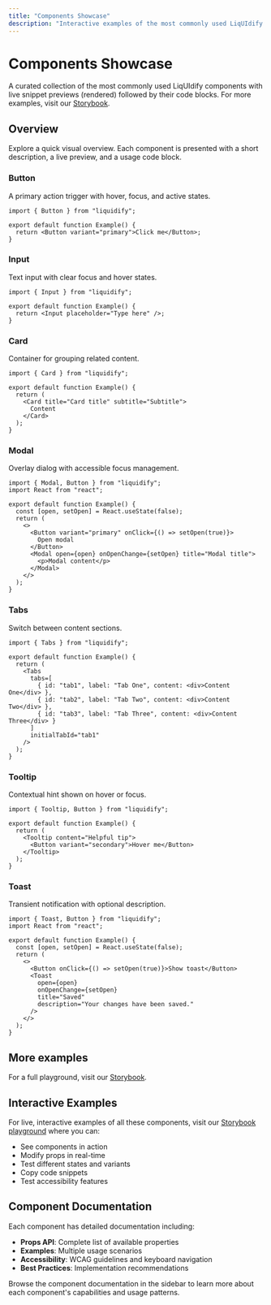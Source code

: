 ```yaml
---
title: "Components Showcase"
description: "Interactive examples of the most commonly used LiqUIdify components with live code previews"
---
```


# Components Showcase

A curated collection of the most commonly used LiqUIdify components with live snippet previews (rendered) followed by their code blocks. For more examples, visit our [Storybook](https://liquidify-storybook.vercel.app).


## Overview

Explore a quick visual overview. Each component is presented with a short description, a live preview, and a usage code block.

### Button

A primary action trigger with hover, focus, and active states.

<ButtonExample />

```tsx title="Usage"
import { Button } from "liquidify";

export default function Example() {
  return <Button variant="primary">Click me</Button>;
}
```

### Input

Text input with clear focus and hover states.

<InputExample />

```tsx title="Usage"
import { Input } from "liquidify";

export default function Example() {
  return <Input placeholder="Type here" />;
}
```

### Card

Container for grouping related content.

<CardExample />

```tsx title="Usage"
import { Card } from "liquidify";

export default function Example() {
  return (
    <Card title="Card title" subtitle="Subtitle">
      Content
    </Card>
  );
}
```

### Modal

Overlay dialog with accessible focus management.

<ModalExample />

```tsx title="Usage"
import { Modal, Button } from "liquidify";
import React from "react";

export default function Example() {
  const [open, setOpen] = React.useState(false);
  return (
    <>
      <Button variant="primary" onClick={() => setOpen(true)}>
        Open modal
      </Button>
      <Modal open={open} onOpenChange={setOpen} title="Modal title">
        <p>Modal content</p>
      </Modal>
    </>
  );
}
```

### Tabs

Switch between content sections.

<TabsExample />

```tsx title="Usage"
import { Tabs } from "liquidify";

export default function Example() {
  return (
    <Tabs
      tabs=[
        { id: "tab1", label: "Tab One", content: <div>Content One</div> },
        { id: "tab2", label: "Tab Two", content: <div>Content Two</div> },
        { id: "tab3", label: "Tab Three", content: <div>Content Three</div> }
      ]
      initialTabId="tab1"
    />
  );
}
```

### Tooltip

Contextual hint shown on hover or focus.

<TooltipExample />

```tsx title="Usage"
import { Tooltip, Button } from "liquidify";

export default function Example() {
  return (
    <Tooltip content="Helpful tip">
      <Button variant="secondary">Hover me</Button>
    </Tooltip>
  );
}
```

### Toast

Transient notification with optional description.

<ToastExample />

```tsx title="Usage"
import { Toast, Button } from "liquidify";
import React from "react";

export default function Example() {
  const [open, setOpen] = React.useState(false);
  return (
    <>
      <Button onClick={() => setOpen(true)}>Show toast</Button>
      <Toast
        open={open}
        onOpenChange={setOpen}
        title="Saved"
        description="Your changes have been saved."
      />
    </>
  );
}
```

## More examples

For a full playground, visit our [Storybook](https://liquidify-storybook.vercel.app).

## Interactive Examples

For live, interactive examples of all these components, visit our [Storybook playground](https://liquidify-storybook.vercel.app) where you can:

- See components in action
- Modify props in real-time
- Test different states and variants
- Copy code snippets
- Test accessibility features

## Component Documentation

Each component has detailed documentation including:

- **Props API**: Complete list of available properties
- **Examples**: Multiple usage scenarios
- **Accessibility**: WCAG guidelines and keyboard navigation
- **Best Practices**: Implementation recommendations

Browse the component documentation in the sidebar to learn more about each component's capabilities and usage patterns.
